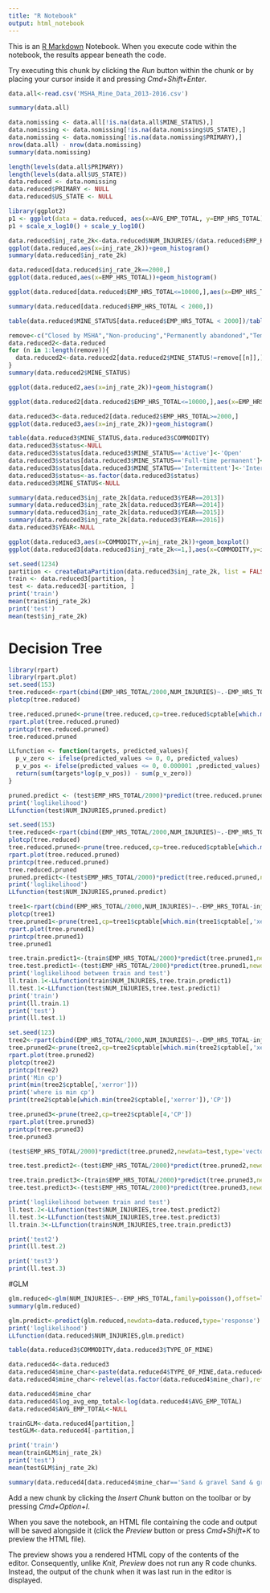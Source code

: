 ```yaml
---
title: "R Notebook"
output: html_notebook
---
```


This is an [R Markdown](http://rmarkdown.rstudio.com) Notebook. When you execute code within the notebook, the results appear beneath the code. 

Try executing this chunk by clicking the *Run* button within the chunk or by placing your cursor inside it and pressing *Cmd+Shift+Enter*. 

```r
data.all<-read.csv('MSHA_Mine_Data_2013-2016.csv')
```

```r
summary(data.all)
```

```r
data.nomissing <- data.all[!is.na(data.all$MINE_STATUS),]
data.nomissing <- data.nomissing[!is.na(data.nomissing$US_STATE),]
data.nomissing <- data.nomissing[!is.na(data.nomissing$PRIMARY),]
nrow(data.all) - nrow(data.nomissing)
summary(data.nomissing)
```

```r
length(levels(data.all$PRIMARY))
length(levels(data.all$US_STATE))
data.reduced <- data.nomissing
data.reduced$PRIMARY <- NULL
data.reduced$US_STATE <- NULL
```

```r
library(ggplot2)
p1 <- ggplot(data = data.reduced, aes(x=AVG_EMP_TOTAL, y=EMP_HRS_TOTAL)) + geom_point()
p1 + scale_x_log10() + scale_y_log10()
```

```r
data.reduced$inj_rate_2k<-data.reduced$NUM_INJURIES/(data.reduced$EMP_HRS_TOTAL/2000)
ggplot(data.reduced,aes(x=inj_rate_2k))+geom_histogram()
summary(data.reduced$inj_rate_2k)
```

```r
data.reduced[data.reduced$inj_rate_2k==2000,]
ggplot(data.reduced,aes(x=EMP_HRS_TOTAL))+geom_histogram()
```

```r
ggplot(data.reduced[data.reduced$EMP_HRS_TOTAL<=10000,],aes(x=EMP_HRS_TOTAL))+geom_histogram()
```

```r
summary(data.reduced[data.reduced$EMP_HRS_TOTAL < 2000,])
```

```r
table(data.reduced$MINE_STATUS[data.reduced$EMP_HRS_TOTAL < 2000])/table(data.reduced$MINE_STATUS)
```

```r
remove<-c("Closed by MSHA","Non-producing","Permanently abandoned","Temporarily closed")
data.reduced2<-data.reduced
for (n in 1:length(remove)){
  data.reduced2<-data.reduced2[data.reduced2$MINE_STATUS!=remove[[n]],]
}
summary(data.reduced2$MINE_STATUS)
```

```r
ggplot(data.reduced2,aes(x=inj_rate_2k))+geom_histogram()
```

```r
ggplot(data.reduced2[data.reduced2$EMP_HRS_TOTAL<=10000,],aes(x=EMP_HRS_TOTAL))+geom_histogram()
```

```r
data.reduced3<-data.reduced2[data.reduced2$EMP_HRS_TOTAL>=2000,]
ggplot(data.reduced3,aes(x=inj_rate_2k))+geom_histogram()
```

```r
table(data.reduced3$MINE_STATUS,data.reduced3$COMMODITY)
data.reduced3$status<-NULL
data.reduced3$status[data.reduced3$MINE_STATUS=='Active']<-'Open'
data.reduced3$status[data.reduced3$MINE_STATUS=='Full-time permanent']<-'Open'
data.reduced3$status[data.reduced3$MINE_STATUS=='Intermittent']<-'Intermittent'
data.reduced3$status<-as.factor(data.reduced3$status)
data.reduced3$MINE_STATUS<-NULL
```

```r
summary(data.reduced3$inj_rate_2k[data.reduced3$YEAR==2013])
summary(data.reduced3$inj_rate_2k[data.reduced3$YEAR==2014])
summary(data.reduced3$inj_rate_2k[data.reduced3$YEAR==2015])
summary(data.reduced3$inj_rate_2k[data.reduced3$YEAR==2016])
data.reduced3$YEAR<-NULL
```

```r
ggplot(data.reduced3,aes(x=COMMODITY,y=inj_rate_2k))+geom_boxplot()
ggplot(data.reduced3[data.reduced3$inj_rate_2k<=1,],aes(x=COMMODITY,y=inj_rate_2k))+geom_boxplot()
```

```r
set.seed(1234)
partition <- createDataPartition(data.reduced3$inj_rate_2k, list = FALSE, p = .75)
train <- data.reduced3[partition, ]
test <- data.reduced3[-partition, ]
print('train')
mean(train$inj_rate_2k)
print('test')
mean(test$inj_rate_2k)
```

# Decision Tree

```r
library(rpart)
library(rpart.plot)
set.seed(153)
tree.reduced<-rpart(cbind(EMP_HRS_TOTAL/2000,NUM_INJURIES)~.-EMP_HRS_TOTAL,data=train,method='poisson',control=rpart.control(minbucket=25,cp=0,maxdepth = 10))
plotcp(tree.reduced)
```

```r
tree.reduced.pruned<-prune(tree.reduced,cp=tree.reduced$cptable[which.min(tree.reduced$cptable[,'xerror']),'CP'])
rpart.plot(tree.reduced.pruned)
printcp(tree.reduced.pruned)
tree.reduced.pruned
```
```r
LLfunction <- function(targets, predicted_values){
  p_v_zero <- ifelse(predicted_values <= 0, 0, predicted_values)
  p_v_pos <- ifelse(predicted_values <= 0, 0.000001 ,predicted_values)
  return(sum(targets*log(p_v_pos)) - sum(p_v_zero))
}
```

```r
pruned.predict <- (test$EMP_HRS_TOTAL/2000)*predict(tree.reduced.pruned, newdata = test, type = "vector")
print('loglikelihood')
LLfunction(test$NUM_INJURIES,pruned.predict)
```

```r
set.seed(153)
tree.reduced<-rpart(cbind(EMP_HRS_TOTAL/2000,NUM_INJURIES)~.-EMP_HRS_TOTAL-inj_rate_2k,data=train,method='poisson',control=rpart.control(minbucket = 25,cp=0,maxdepth = 10))
plotcp(tree.reduced)
tree.reduced.pruned<-prune(tree.reduced,cp=tree.reduced$cptable[which.min(tree.reduced$cptable[,'xerror']),'CP'])
rpart.plot(tree.reduced.pruned)
printcp(tree.reduced.pruned)
tree.reduced.pruned
pruned.predict<-(test$EMP_HRS_TOTAL/2000)*predict(tree.reduced.pruned,newdata=test,type='vector')
print('loglikelihood')
LLfunction(test$NUM_INJURIES,pruned.predict)
```
```r
tree1<-rpart(cbind(EMP_HRS_TOTAL/2000,NUM_INJURIES)~.-EMP_HRS_TOTAL-inj_rate_2k,data=train,method='poisson',control=rpart.control(minbucket=25,cp=.05,maxdepth=10))
plotcp(tree1)
tree.pruned1<-prune(tree1,cp=tree1$cptable[which.min(tree1$cptable[,'xerror']),'CP'])
rpart.plot(tree.pruned1)
printcp(tree.pruned1)
tree.pruned1

tree.train.predict1<-(train$EMP_HRS_TOTAL/2000)*predict(tree.pruned1,newdata=train,type='vector')
tree.test.predict1<-(test$EMP_HRS_TOTAL/2000)*predict(tree.pruned1,newdata=test,type='vector')
print('loglikelihood between train and test')
ll.train.1<-LLfunction(train$NUM_INJURIES,tree.train.predict1)
ll.test.1<-LLfunction(test$NUM_INJURIES,tree.test.predict1)
print('train')
print(ll.train.1)
print('test')
print(ll.test.1)
```
```r
set.seed(123)
tree2<-rpart(cbind(EMP_HRS_TOTAL/2000,NUM_INJURIES)~.-EMP_HRS_TOTAL-inj_rate_2k,data=train[,!(names(train)%in%'US_STATE')],method='poisson',control=rpart.control(minbucket = 25,cp=.0005,maxdepth=10))
tree.pruned2<-prune(tree2,cp=tree2$cptable[which.min(tree2$cptable[,'xerror']),'CP'])
rpart.plot(tree.pruned2)
plotcp(tree2)
printcp(tree2)
print('Min cp')
print(min(tree2$cptable[,'xerror']))
print('where is min cp')
print(tree2$cptable[which.min(tree2$cptable[,'xerror']),'CP'])
```

```r
tree.pruned3<-prune(tree2,cp=tree2$cptable[4,'CP'])
rpart.plot(tree.pruned3)
printcp(tree.pruned3)
tree.pruned3
```

```r
(test$EMP_HRS_TOTAL/2000)*predict(tree.pruned2,newdata=test,type='vector')
```

```r
tree.test.predict2<-(test$EMP_HRS_TOTAL/2000)*predict(tree.pruned2,newdata=test,type='vector')

tree.train.predict3<-(train$EMP_HRS_TOTAL/2000)*predict(tree.pruned3,newdata=test,type='vector')
tree.test.predict3<-(test$EMP_HRS_TOTAL/2000)*predict(tree.pruned3,newdata=test,type='vector')

print('loglikelihood between train and test')
ll.test.2<-LLfunction(test$NUM_INJURIES,tree.test.predict2)
ll.test.3<-LLfunction(test$NUM_INJURIES,tree.test.predict3)
ll.train.3<-LLfunction(train$NUM_INJURIES,tree.train.predict3)

print('test2')
print(ll.test.2)

print('test3')
print(ll.test.3)
```

#GLM

```r
glm.reduced<-glm(NUM_INJURIES~.-EMP_HRS_TOTAL,family=poisson(),offset=log(EMP_HRS_TOTAL/2000),data=data.reduced)
summary(glm.reduced)

glm.predict<-predict(glm.reduced,newdata=data.reduced,type='response')
print('loglikelihood')
LLfunction(data.reduced$NUM_INJURIES,glm.predict)
```

```r
table(data.reduced3$COMMODITY,data.reduced3$TYPE_OF_MINE)

data.reduced4<-data.reduced3
data.reduced4$mine_char<-paste(data.reduced4$TYPE_OF_MINE,data.reduced4$COMMODITY)
data.reduced4$mine_char<-relevel(as.factor(data.reduced4$mine_char),ref='Sand & gravel Sand & gravel')

data.reduced4$mine_char
data.reduced4$log_avg_emp_total<-log(data.reduced4$AVG_EMP_TOTAL)
data.reduced4$AVG_EMP_TOTAL<-NULL

trainGLM<-data.reduced4[partition,]
testGLM<-data.reduced4[-partition,]

print('train')
mean(trainGLM$inj_rate_2k)
print('test')
mean(testGLM$inj_rate_2k)

summary(data.reduced4[data.reduced4$mine_char=='Sand & gravel Sand & gravel',])


```

Add a new chunk by clicking the *Insert Chunk* button on the toolbar or by pressing *Cmd+Option+I*.

When you save the notebook, an HTML file containing the code and output will be saved alongside it (click the *Preview* button or press *Cmd+Shift+K* to preview the HTML file). 

The preview shows you a rendered HTML copy of the contents of the editor. Consequently, unlike *Knit*, *Preview* does not run any R code chunks. Instead, the output of the chunk when it was last run in the editor is displayed.


